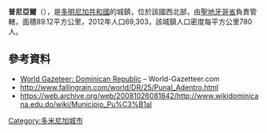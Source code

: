 {{Coord|19|24|N|70|37|W|display=title}}

'''普尼亞爾'''（{{lang-es|Puñal}}），是[[多明尼加共和國|多明尼加共和國]]的城鎮，位於該國西北部，由[[聖地牙哥省_(多明尼加)|聖地牙哥省]]負責管轄，面積89.12平方公里，2012年人口69,303，該城鎮人口密度每平方公里780人。

==參考資料==
*[https://archive.is/20121204181725/http://world-gazetteer.com/wg.php?x=&men=gcis&lng=en&des=wg&geo=-65&srt=npan&col=abcdefghinoq&msz=1500&pt=c&va=x World Gazeteer: Dominican Republic] – World-Gazetteer.com
*http://www.fallingrain.com/world/DR/25/Punal_Adentro.html {{Wayback|url=http://www.fallingrain.com/world/DR/25/Punal_Adentro.html |date=20160303204838 }}
*https://web.archive.org/web/20081026081842/http://www.wikidominicana.edu.do/wiki/Municipio_Pu%C3%B1al

{{DominicanRepublic-geo-stub}}
[[Category:多米尼加城市|Category:多米尼加城市]]